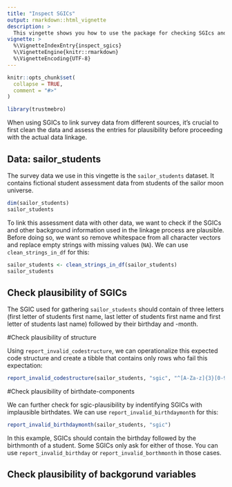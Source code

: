 ```yaml
---
title: "Inspect SGICs"
output: rmarkdown::html_vignette
description: >
  This vingette shows you how to use the package for checking SGIcs and related survey data on plausibility and how to prepare data that could   be further used in reports 
vignette: >
  %\VignetteIndexEntry{inspect_sgics}
  %\VignetteEngine{knitr::rmarkdown}
  %\VignetteEncoding{UTF-8}
---
```


```r
knitr::opts_chunk$set(
  collapse = TRUE,
  comment = "#>"
)
```

```r
library(trustmebro)
```

When using SGICs to link survey data from different sources, it's crucial to first clean the data and assess the entries for plausibility before proceeding with the actual data linkage.

## Data: sailor_students

The survey data we use in this vingette is the `sailor_students` dataset. It contains fictional student assessment data from students of the sailor moon universe. 

```r
dim(sailor_students)
sailor_students
```

To link this assessment data with other data, we want to check if the SGICs and other background information used in the linkage process are plausible. Before doing so, we want so remove whitespace from all character vectors and replace empty strings with missing values (`NA`). We can use `clean_strings_in_df` for this:

```r
sailor_students <- clean_strings_in_df(sailor_students)
sailor_students
```

## Check plausibility of SGICs

The SGIC used for gathering `sailor_students` should contain of three letters (first letter of students first name, last letter of students first name and first letter of students last name) followed by their birthday and -month.

#Check plausibility of structure

Using `report_invalid_codestructure`, we can operationalize this expected code structure and create a tibble that contains only rows who fail this expectation:

```r
report_invalid_codestructure(sailor_students, "sgic", "^[A-Za-z]{3}[0-9]{4}$")
```

#Check plausibility of birthdate-components

We can further check for sgic-plausibility by indentifying SGICs with implausible birthdates. We can use `report_invalid_birthdaymonth` for this:
```r
report_invalid_birthdaymonth(sailor_students, "sgic")
```

In this example, SGICs should contain the birthday followed by the birthmonth of a student. Some SGICs only ask for either of those. You can use `report_invalid_birthday` or `report_invalid_borthmonth` in those cases.

## Check plausibility of backgorund variables


